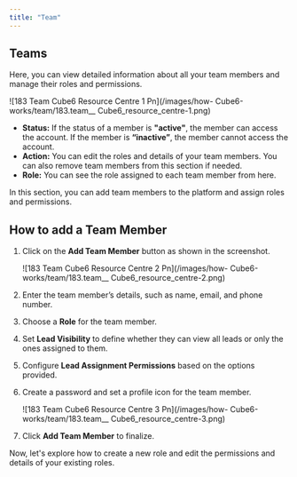 ```yaml
---
title: "Team"
---
```


## **Teams**

Here, you can view detailed information about all your team members and manage their roles and permissions.

![183 Team  Cube6 Resource Centre 1 Pn](/images/how- Cube6-works/team/183.team__ Cube6_resource_centre-1.png)

- **Status:** If the status of a member is **"active"**, the member can access the account. If the member is **“inactive”**, the member cannot access the account.
- **Action:** You can edit the roles and details of your team members. You can also remove team members from this section if needed.
- **Role:** You can see the role assigned to each team member from here.

In this section, you can add team members to the platform and assign roles and permissions.

## **How to add a Team Member**

1. Click on the **Add Team Member** button as shown in the screenshot.

   ![183 Team  Cube6 Resource Centre 2 Pn](/images/how- Cube6-works/team/183.team__ Cube6_resource_centre-2.png)
2. Enter the team member’s details, such as name, email, and phone number.
3. Choose a **Role** for the team member.
4. Set **Lead Visibility** to define whether they can view all leads or only the ones assigned to them.
5. Configure **Lead Assignment Permissions** based on the options provided.
6. Create a password and set a profile icon for the team member.

   ![183 Team  Cube6 Resource Centre 3 Pn](/images/how- Cube6-works/team/183.team__ Cube6_resource_centre-3.png)
7. Click **Add Team Member** to finalize.

Now, let's explore how to create a new role and edit the permissions and details of your existing roles.